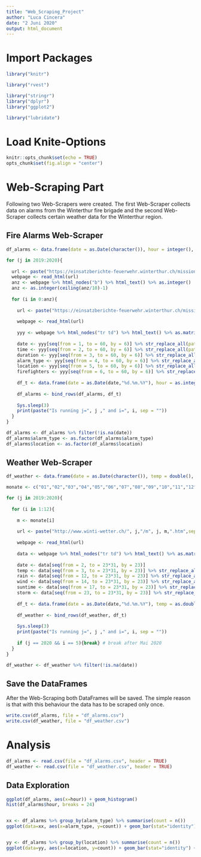 ---
title: "Web_Scraping_Project"
author: "Luca Cincera"
date: "2 Juni 2020"
output: html_document
---

# Import Packages

```{r}
library("knitr")

library("rvest")

library("stringr")
library("dplyr")
library("ggplot2")

library("lubridate")
```

# Load Knite-Options

```{r setup, echo=FALSE}
knitr::opts_chunk$set(echo = TRUE)
opts_chunk$set(fig.align = "center")
```

# Web-Scraping Part

Following two Web-Scrapers were created. The first Web-Scraper collects data on alarms from the Winterthur fire brigade and the second Web-Scraper collects certain weather data for the Winterthur region.

## Fire Alarms Web-Scraper

```{r, eval = FALSE}
df_alarms <- data.frame(date = as.Date(character()), hour = integer(), duration = double(), alarm_type = character(), location = character(), firefighters = integer())

for (j in 2019:2020){
  
  url <- paste("https://einsatzberichte-feuerwehr.winterthur.ch/mission-reports?page=0&year=", j , sep="")
  webpage <- read_html(url)
  anz <- webpage %>% html_nodes("b") %>% html_text() %>% as.integer()
  anz <- as.integer(ceiling(anz/10)-1)
  
  for (i in 0:anz){
  
    url <- paste("https://einsatzberichte-feuerwehr.winterthur.ch/mission-reports?page=", i, "&year=", j , sep="")
  
    webpage <- read_html(url)
    
    yyy <- webpage %>% html_nodes("tr td") %>% html_text() %>% as.matrix()
    
    date <- yyy[seq(from = 1, to = 60, by = 6)] %>% str_replace_all(pattern = "\n", replacement = "") %>% str_trim("both")
    time <- yyy[seq(from = 2, to = 60, by = 6)] %>% str_replace_all(pattern = "\n", replacement = "") %>% str_trim("both")
    duration <- yyy[seq(from = 3, to = 60, by = 6)] %>% str_replace_all(pattern = "\n", replacement = "") %>% str_replace_all(pattern = "h", replacement = "") %>% str_trim("both")
    alarm_type <- yyy[seq(from = 4, to = 60, by = 6)] %>% str_replace_all(pattern = "\n", replacement = "") %>% str_trim("both") %>% str_replace_all(pattern = ":.*", replacement = "")
    location <- yyy[seq(from = 5, to = 60, by = 6)] %>% str_replace_all(pattern = "\n", replacement = "") %>% str_trim("both")
    firefighters <- yyy[seq(from = 6, to = 60, by = 6)] %>% str_replace_all(pattern = "\n", replacement = "") %>% str_trim("both") %>% str_sub(start = 1, end = 1)
    
    df_t <- data.frame(date = as.Date(date,"%d.%m.%Y"), hour = as.integer(substr(time,1,2)), duration = as.double(duration), alarm_type, location, firefighters = as.integer(firefighters), stringsAsFactors = FALSE)
    
    df_alarms <- bind_rows(df_alarms, df_t)
    
    Sys.sleep(3)
    print(paste("Is running j=", j ," and i=", i, sep = ""))
  }
}

df_alarms <- df_alarms %>% filter(!is.na(date))
df_alarms$alarm_type <- as.factor(df_alarms$alarm_type)
df_alarms$location <- as.factor(df_alarms$location)
```

## Weather Web-Scraper

```{r, eval = FALSE}
df_weather <- data.frame(date = as.Date(character()), temp = double(), rain = double(), wind = double(), suntime = double(), storm = double())

monate <- c("01","02","03","04","05","06","07","08","09","10","11","12")

for (j in 2019:2020){
  
  for (i in 1:12){
    
    m <- monate[i]
    
    url <- paste("http://www.winti-wetter.ch/", j,"/m", j, m,".htm",sep="")
  
    webpage <- read_html(url)
    
    data <- webpage %>% html_nodes("tr td") %>% html_text() %>% as.matrix()
    
    date <- data[seq(from = 2, to = 23*31, by = 23)]
    temp <- data[seq(from = 3, to = 23*31, by = 23)] %>% str_replace_all(pattern = "°C", replacement = "") %>% str_trim("both")
    rain <- data[seq(from = 12, to = 23*31, by = 23)] %>% str_replace_all(pattern = "l/m²", replacement = "") %>% str_trim("both")
    wind <- data[seq(from = 14, to = 23*31, by = 23)] %>% str_replace_all(pattern = "km/h", replacement = "") %>% str_trim("both")
    suntime <- data[seq(from = 17, to = 23*31, by = 23)] %>% str_replace_all(pattern = "h", replacement = "") %>% str_trim("both")
    storm <- data[seq(from = 23, to = 23*31, by = 23)] %>% str_replace_all(pattern = "km/h", replacement = "") %>% str_trim("both")
    
    df_t <- data.frame(date = as.Date(date,"%d.%m.%Y"), temp = as.double(temp), rain = as.double(rain), wind = as.double(wind), suntime = as.double(suntime), storm = as.double(storm))
  
    df_weather <- bind_rows(df_weather, df_t)
    
    Sys.sleep(3)
    print(paste("Is running j=", j ," and i=", i, sep = ""))
    
    if (j == 2020 && i == 5){break} # break after Mai 2020
  }
}

df_weather <- df_weather %>% filter(!is.na(date))
```

## Save the DataFrames

After the Web-Scraping both DataFrames will be saved. The simple reason is that with this behaviour the data has to be scraped only once. 

```{r, eval = FALSE}
write.csv(df_alarms, file = "df_alarms.csv")
write.csv(df_weather, file = "df_weather.csv")
```

# Analysis

```{r}
df_alarms <- read.csv(file = "df_alarms.csv", header = TRUE)
df_weather <- read.csv(file = "df_weather.csv", header = TRUE)
```

## Data Exploration

```{r}
ggplot(df_alarms, aes(x=hour)) + geom_histogram()
hist(df_alarms$hour, breaks = 24)


xx <- df_alarms %>% group_by(alarm_type) %>% summarise(count = n())
ggplot(data=xx, aes(x=alarm_type, y=count)) + geom_bar(stat="identity")


yy <- df_alarms %>% group_by(location) %>% summarise(count = n())
ggplot(data=yy, aes(x=location, y=count)) + geom_bar(stat="identity") + coord_flip()
```







